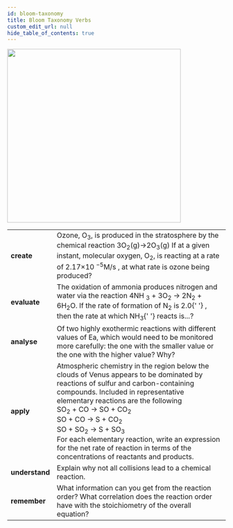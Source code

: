 ```yaml
---
id: bloom-taxonomy
title: Bloom Taxonomy Verbs
custom_edit_url: null
hide_table_of_contents: true
---
```



<img src={bloom} width='400' />
<br />

<table>
  <tr>
    <td>
      <strong>create</strong>
    </td>
    <td>
      Ozone, O<sub>3</sub>, is produced in the stratosphere by the chemical
      reaction 3O<sub>2</sub>(g)→2O<sub>3</sub>(g) If at a given instant,
      molecular oxygen, O<sub>2</sub>, is reacting at a rate of 2.17×10
      <sup>−5</sup>M/s , at what rate is ozone being produced?
    </td>
  </tr>
  <tr>
    <td>
      <strong>evaluate</strong>
    </td>
    <td>
      The oxidation of ammonia produces nitrogen and water via the reaction 4NH
      <sub>3</sub> + 3O<sub>2</sub> → 2N<sub>2</sub> + 6H<sub>2</sub>O. If the
      rate of formation of N<sub>2</sub> is 2.0{' '}
      <Math top='15px' code='\frac{mol}{(L*s)}' />, then the rate at which NH<sub>3</sub>{' '}
      reacts is...?
    </td>
  </tr>
  <tr>
    <td>
      <strong>analyse</strong>
    </td>
    <td>
      Of two highly exothermic reactions with different values of Ea, which
      would need to be monitored more carefully: the one with the smaller value
      or the one with the higher value? Why?
    </td>
  </tr>
  <tr>
    <td>
      <strong>apply</strong>
    </td>
    <td>
      Atmospheric chemistry in the region below the clouds of Venus appears to
      be dominated by reactions of sulfur and carbon-containing compounds.
      Included in representative elementary reactions are the following
      <br />
      SO<sub>2</sub> + CO → SO + CO<sub>2</sub>
      <br />
      SO + CO → S + CO<sub>2</sub>
      <br />
      SO + SO<sub>2</sub> → S + SO<sub>3</sub>
      <br />
      For each elementary reaction, write an expression for the net rate of
      reaction in terms of the concentrations of reactants and products.
    </td>
  </tr>
  <tr>
    <td>
      <strong>understand</strong>
    </td>
    <td>Explain why not all collisions lead to a chemical reaction.</td>
  </tr>
  <tr>
    <td>
      <strong>remember</strong>
    </td>
    <td>
      What information can you get from the reaction order? What correlation
      does the reaction order have with the stoichiometry of the overall
      equation?
    </td>
  </tr>
</table>
